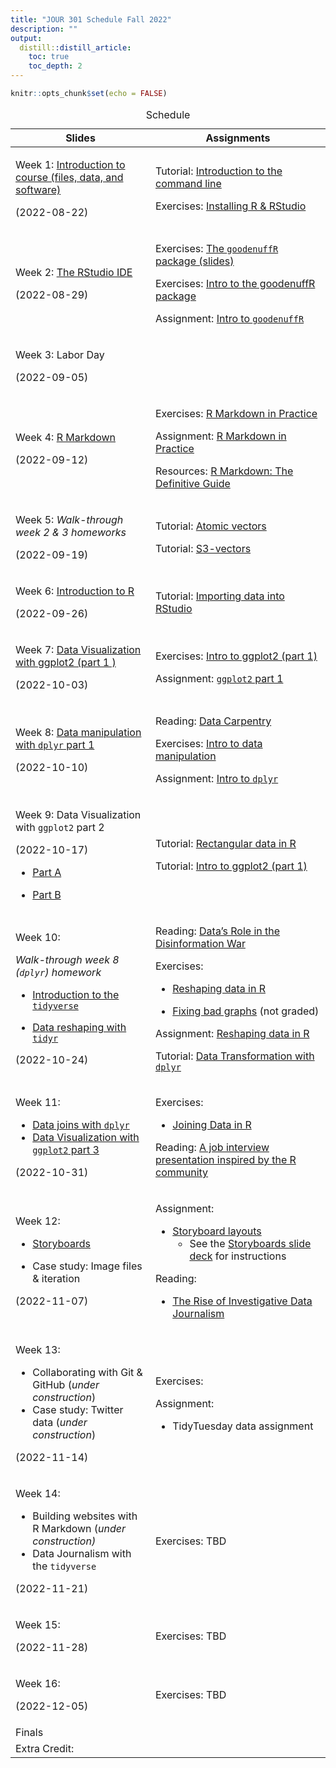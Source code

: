 ```yaml
---
title: "JOUR 301 Schedule Fall 2022"
description: ""
output:
  distill::distill_article:
    toc: true
    toc_depth: 2
---
```


```r
knitr::opts_chunk$set(echo = FALSE)
```

+------------------------------------------------------------------------------------------------------------------------------------------+-------------------------------------------------------------------------------------------------------------------------------------------------------------------------------+
| Slides                                                                                                                                   | Assignments                                                                                                                                                                   |
+==========================================================================================================================================+===============================================================================================================================================================================+
| Week 1: [Introduction to course (files, data, and software)](https://mjfrigaard.github.io/FA22-JO%20UR301/slides/intro-to-course.html#1) | Tutorial: [Introduction to the command line](https://mjfriga%20ard.shinyapps.io/command-line/)                                                                                |
|                                                                                                                                          |                                                                                                                                                                               |
| (2022-08-22)                                                                                                                             | Exercises: [Installing R & RStudio](https://mjfri%20gaard.github.io/FA22-JOUR301/ex%20ercises/install-r-rstudio.html)                                                         |
+------------------------------------------------------------------------------------------------------------------------------------------+-------------------------------------------------------------------------------------------------------------------------------------------------------------------------------+
| Week 2: [The RStudio IDE](https://mjfrigaard.github.io/FA22-JO%20UR301/slides/rstudio-ide-intro.html)                                    | Exercises: [The `goodenuffR` package (slides)](https://mjfriga%20ard.github.io/FA22-JOUR301/exer%20cises/intro-to-goodenuffR.html)                                            |
|                                                                                                                                          |                                                                                                                                                                               |
| (2022-08-29)                                                                                                                             | Exercises: [Intro to the goodenuffR package](https:%20//mjfrigaard.github.io/FA22-JOU%20R301/exercises/goodenuffR.html)                                                       |
|                                                                                                                                          |                                                                                                                                                                               |
|                                                                                                                                          | Assignment: [Intro to `goodenuffR`](https://mjfrigaard.git%20hub.io/FA22-JOUR301/assignments%20/wk2-intro-to-goodenuffR.Rmd)                                                  |
+------------------------------------------------------------------------------------------------------------------------------------------+-------------------------------------------------------------------------------------------------------------------------------------------------------------------------------+
| Week 3: Labor Day                                                                                                                        |                                                                                                                                                                               |
|                                                                                                                                          |                                                                                                                                                                               |
| (2022-09-05)                                                                                                                             |                                                                                                                                                                               |
+------------------------------------------------------------------------------------------------------------------------------------------+-------------------------------------------------------------------------------------------------------------------------------------------------------------------------------+
| Week 4: [R Markdown](h%20ttps://mjfrigaard.github.io/FA22-JOU%20R301/slides/intro-to-rmarkdown.html)                                     | Exercises: [R Markdown in Practice](https://mjfrigaar%20d.github.io/FA22-JOUR301/exerci%20ses/rmarkdown-in-practice.html)                                                     |
|                                                                                                                                          |                                                                                                                                                                               |
| (2022-09-12)                                                                                                                             | Assignment: [R Markdown in Practice](https://mjfrigaard.git%20hub.io/FA22-JOUR301/assignments%20/wk3-rmarkdown-in-practice.Rmd)                                               |
|                                                                                                                                          |                                                                                                                                                                               |
|                                                                                                                                          | Resources: [R Markdown: The Definitive Guide](https:/%20/bookdown.org/yihui/rmarkdown/)                                                                                       |
+------------------------------------------------------------------------------------------------------------------------------------------+-------------------------------------------------------------------------------------------------------------------------------------------------------------------------------+
| Week 5: *Walk-through week 2 & 3 homeworks*                                                                                              | Tutorial: [Atomic vectors](https://mjfrigaar%20d.shinyapps.io/atomic-vectors/)                                                                                                |
|                                                                                                                                          |                                                                                                                                                                               |
| (2022-09-19)                                                                                                                             | Tutorial: [S3-vectors](https://mjfri%20gaard.shinyapps.io/S3-vectors/)                                                                                                        |
+------------------------------------------------------------------------------------------------------------------------------------------+-------------------------------------------------------------------------------------------------------------------------------------------------------------------------------+
| Week 6: [Introduction to R](https://mjfrigaard.github.io/FA22%20-JOUR301/slides/intro-r-prog.html#1)                                     | Tutorial: [Importing data into RStudio](https://mjfrigaard.github.i%20o/sheetcheatR/tutorials/import.html)                                                                    |
|                                                                                                                                          |                                                                                                                                                                               |
| (2022-09-26)                                                                                                                             |                                                                                                                                                                               |
+------------------------------------------------------------------------------------------------------------------------------------------+-------------------------------------------------------------------------------------------------------------------------------------------------------------------------------+
| Week 7: [Data Visualization with ggplot2 (part 1 )](https://mjfrigaard.github.io/FA22%20-JOUR301/slides/ggp2-part-01.html#1)             | Exercises: [Intro to ggplot2 (part 1)](https://mjfrigaard.github.io/FA22-JOUR301/exercises/intro-to-ggplot2.html)                                                             |
|                                                                                                                                          |                                                                                                                                                                               |
| (2022-10-03)                                                                                                                             | Assignment: [`ggplot2` part 1](https://mjfrigaard.github.io/FA22-JOUR301/assignments/wk5-ggp2-assignment-01.Rmd)                                                              |
+------------------------------------------------------------------------------------------------------------------------------------------+-------------------------------------------------------------------------------------------------------------------------------------------------------------------------------+
| Week 8: [Data manipulation with `dplyr` part 1](https://mjfrigaard.github.io/FA22%20-JOUR301/slides/dplyr-part-01.html#1)                | Reading: [Data Carpentry](https://github.com/mjfrigaard/FA22-JOUR301/raw/main/reading/2015-data-carpentry-david-mimno.pdf)                                                    |
|                                                                                                                                          |                                                                                                                                                                               |
| (2022-10-10)                                                                                                                             | Exercises: [Intro to data manipulation](https://mjfrigaard.github.io/FA22-JOUR301/exercises/intro-to-dplyr.html)                                                              |
|                                                                                                                                          |                                                                                                                                                                               |
|                                                                                                                                          | Assignment: [Intro to `dplyr`](https://mjfrigaard.github.io/FA22-JOUR301/assignments/wk8-intro-to-dplyr.Rmd)                                                                  |
+------------------------------------------------------------------------------------------------------------------------------------------+-------------------------------------------------------------------------------------------------------------------------------------------------------------------------------+
| Week 9: Data Visualization with `ggplot2` part 2                                                                                         | Tutorial: [Rectangular data in R](https://mjfrigaard.github.io/sheetcheatR/tutorials/rectangles.html)                                                                         |
|                                                                                                                                          |                                                                                                                                                                               |
| (2022-10-17)                                                                                                                             | Tutorial: [Intro to ggplot2 (part 1)](https://mjfrigaard.shinyapps.io/ggp2-01/)                                                                                               |
|                                                                                                                                          |                                                                                                                                                                               |
| -   [Part A](https://mjfrigaard.github.io/FA22-JOUR301/slides/ggp2-part-02a.html#1)                                                      |                                                                                                                                                                               |
|                                                                                                                                          |                                                                                                                                                                               |
| -   [Part B](https://mjfrigaard.github.io/FA22-JOUR301/slides/ggp2-part-02b.html#1)                                                      |                                                                                                                                                                               |
+------------------------------------------------------------------------------------------------------------------------------------------+-------------------------------------------------------------------------------------------------------------------------------------------------------------------------------+
| Week 10:                                                                                                                                 | Reading: [Data's Role in the Disinformation War](https://datajournalism.com/read/longreads/data-role-in-the-disinformation-war)                                               |
|                                                                                                                                          |                                                                                                                                                                               |
| *Walk-through week 8 (`dplyr`) homework*                                                                                                 | Exercises:                                                                                                                                                                    |
|                                                                                                                                          |                                                                                                                                                                               |
| -   [Introduction to the `tidyverse`](https://mjfrigaard.github.io/FA22-JOUR301/slides/intro-to-tidyverse.html#1)                        | -   [Reshaping data in R](https://mjfrigaard.github.io/FA22-JOUR301/exercises/data-reshape.html)                                                                              |
|                                                                                                                                          |                                                                                                                                                                               |
| -   [Data reshaping with `tidyr`](https://mjfrigaard.github.io/FA22-JOUR301/slides/data-reshape.html#1)                                  | -   [Fixing bad graphs](https://mjfrigaard.github.io/FA22-JOUR301/exercises/fixing-bad-graphs-econ.html) (not graded)                                                         |
|                                                                                                                                          |                                                                                                                                                                               |
| (2022-10-24)                                                                                                                             | Assignment: [Reshaping data in R](https://mjfrigaard.github.io/FA22-JOUR301/assignments/wk10-data-reshaping.Rmd)                                                              |
|                                                                                                                                          |                                                                                                                                                                               |
|                                                                                                                                          | Tutorial: [Data Transformation with `dplyr`](https://mjfrigaard.github.io/sheetcheatR/tutorials/dplyr-p1.html)                                                                |
+------------------------------------------------------------------------------------------------------------------------------------------+-------------------------------------------------------------------------------------------------------------------------------------------------------------------------------+
| Week 11:                                                                                                                                 | Exercises:                                                                                                                                                                    |
|                                                                                                                                          |                                                                                                                                                                               |
| -   [Data joins with `dplyr`](https://mjfrigaard.github.io/FA22-JOUR301/slides/data-joins.html#1)                                        | -   [Joining Data in R](https://mjfrigaard.github.io/FA22-JOUR301/assignments/wk11-table-joins.html)                                                                          |
| -   [Data Visualization with `ggplot2` part 3](https://mjfrigaard.github.io/FA22-JOUR301/slides/ggp2-part-03.html#1)                     |                                                                                                                                                                               |
|                                                                                                                                          | Reading: [A job interview presentation inspired by the R community](https://www.pipinghotdata.com/posts/2020-08-30-a-job-interview-presentation-inspired-by-the-r-community/) |
| (2022-10-31)                                                                                                                             |                                                                                                                                                                               |
+------------------------------------------------------------------------------------------------------------------------------------------+-------------------------------------------------------------------------------------------------------------------------------------------------------------------------------+
| Week 12:                                                                                                                                 | Assignment:                                                                                                                                                                   |
|                                                                                                                                          |                                                                                                                                                                               |
| -   [Storyboards](https://mjfrigaard.github.io/FA22-JOUR301/slides/storyboards.html#1)                                                   | -   [Storyboard layouts](https://mjfrigaard.github.io/FA22-JOUR301/assignments/wk12-storyboard.Rmd)                                                                           |
|                                                                                                                                          |     -   See the [Storyboards slide deck](https://mjfrigaard.github.io/FA22-JOUR301/slides/storyboards.html#1) for instructions                                                |
| -   Case study: Image files & iteration                                                                                                  |                                                                                                                                                                               |
|                                                                                                                                          | Reading:                                                                                                                                                                      |
| (2022-11-07)                                                                                                                             |                                                                                                                                                                               |
|                                                                                                                                          | -   [The Rise of Investigative Data Journalism](https://github.com/mjfrigaard/FA22-JOUR301/raw/main/reading/2018-the-rise-of-investigative-data-journalism.pdf)               |
+------------------------------------------------------------------------------------------------------------------------------------------+-------------------------------------------------------------------------------------------------------------------------------------------------------------------------------+
| Week 13:                                                                                                                                 | Exercises:                                                                                                                                                                    |
|                                                                                                                                          |                                                                                                                                                                               |
| -   Collaborating with Git & GitHub (*under construction*)                                                                               | Assignment:                                                                                                                                                                   |
| -   Case study: Twitter data (*under construction*)                                                                                      |                                                                                                                                                                               |
|                                                                                                                                          | -   TidyTuesday data assignment                                                                                                                                               |
| (2022-11-14)                                                                                                                             |                                                                                                                                                                               |
+------------------------------------------------------------------------------------------------------------------------------------------+-------------------------------------------------------------------------------------------------------------------------------------------------------------------------------+
| Week 14:                                                                                                                                 | Exercises: TBD                                                                                                                                                                |
|                                                                                                                                          |                                                                                                                                                                               |
| -   Building websites with R Markdown (*under construction)*                                                                             |                                                                                                                                                                               |
| -   Data Journalism with the `tidyverse`                                                                                                 |                                                                                                                                                                               |
|                                                                                                                                          |                                                                                                                                                                               |
| (2022-11-21)                                                                                                                             |                                                                                                                                                                               |
+------------------------------------------------------------------------------------------------------------------------------------------+-------------------------------------------------------------------------------------------------------------------------------------------------------------------------------+
| Week 15:                                                                                                                                 | Exercises: TBD                                                                                                                                                                |
|                                                                                                                                          |                                                                                                                                                                               |
| (2022-11-28)                                                                                                                             |                                                                                                                                                                               |
+------------------------------------------------------------------------------------------------------------------------------------------+-------------------------------------------------------------------------------------------------------------------------------------------------------------------------------+
| Week 16:                                                                                                                                 | Exercises: TBD                                                                                                                                                                |
|                                                                                                                                          |                                                                                                                                                                               |
| (2022-12-05)                                                                                                                             |                                                                                                                                                                               |
+------------------------------------------------------------------------------------------------------------------------------------------+-------------------------------------------------------------------------------------------------------------------------------------------------------------------------------+
| Finals                                                                                                                                   |                                                                                                                                                                               |
+------------------------------------------------------------------------------------------------------------------------------------------+-------------------------------------------------------------------------------------------------------------------------------------------------------------------------------+
| Extra Credit:                                                                                                                            |                                                                                                                                                                               |
+------------------------------------------------------------------------------------------------------------------------------------------+-------------------------------------------------------------------------------------------------------------------------------------------------------------------------------+

: Schedule
